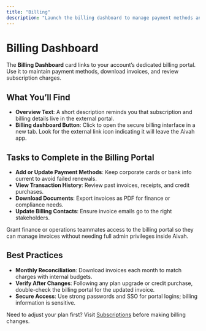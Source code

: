 ```yaml
---
title: "Billing"
description: "Launch the billing dashboard to manage payment methods and invoices"
---
```


# Billing Dashboard

The **Billing Dashboard** card links to your account’s dedicated billing portal. Use it to maintain payment methods, download invoices, and review subscription charges.

## What You’ll Find

- **Overview Text**: A short description reminds you that subscription and billing details live in the external portal.
- **Billing dashboard Button**: Click to open the secure billing interface in a new tab. Look for the external link icon indicating it will leave the Aivah app.

## Tasks to Complete in the Billing Portal

- **Add or Update Payment Methods**: Keep corporate cards or bank info current to avoid failed renewals.
- **View Transaction History**: Review past invoices, receipts, and credit purchases.
- **Download Documents**: Export invoices as PDF for finance or compliance needs.
- **Update Billing Contacts**: Ensure invoice emails go to the right stakeholders.

<Tip>Grant finance or operations teammates access to the billing portal so they can manage invoices without needing full admin privileges inside Aivah.</Tip>

## Best Practices

- **Monthly Reconciliation**: Download invoices each month to match charges with internal budgets.
- **Verify After Changes**: Following any plan upgrade or credit purchase, double-check the billing portal for the updated invoice.
- **Secure Access**: Use strong passwords and SSO for portal logins; billing information is sensitive.

Need to adjust your plan first? Visit [Subscriptions](/platform-setup/subscriptions) before making billing changes.
